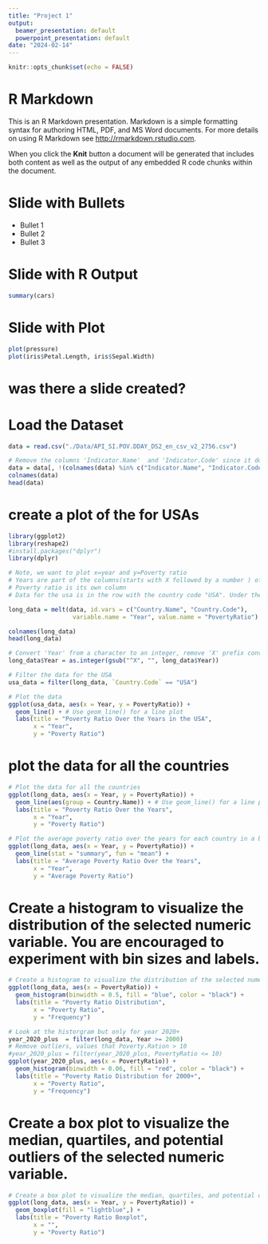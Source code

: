 ```yaml
---
title: "Project 1"
output:
  beamer_presentation: default
  powerpoint_presentation: default
date: "2024-02-14"
---
```


```r
knitr::opts_chunk$set(echo = FALSE)
```

# R Markdown

This is an R Markdown presentation. Markdown is a simple formatting syntax for authoring HTML, PDF, and MS Word documents. For more details on using R Markdown see <http://rmarkdown.rstudio.com>.

When you click the **Knit** button a document will be generated that includes both content as well as the output of any embedded R code chunks within the document.

# Slide with Bullets

-   Bullet 1
-   Bullet 2
-   Bullet 3

# Slide with R Output

```r
summary(cars)
```

# Slide with Plot

```r
plot(pressure) 
plot(iris$Petal.Length, iris$Sepal.Width)
```




# was there a slide created? 
<!-- Load the Dataset
For instance, If you're using a sample dataset like "mtcars," load it using data(mtcars)

Or if you are using a CSV dataset in R, you can use the ‘read.csv’ function, which is part of the base R package.

data <- read.csv("your_file_path.csv")
 

Create at least four different types of ggplot visualizations for the selected variables:
Example, If applicable:

Create a histogram to visualize the distribution of the selected numeric variable. You are encouraged to experiment with bin sizes and labels.
Create a box plot to visualize the median, quartiles, and potential outliers of the selected numeric variable.
Create a density plot to visualize the probability density of the selected numeric variable.
Create a bar plot to visualize the count distribution of the selected categorical variable.
 

Prepare a write-up accompanying your codes, describe the insights you've gained from each plot. -->
 
# Load the Dataset
```r
data = read.csv("./Data/API_SI.POV.DDAY_DS2_en_csv_v2_2756.csv")

# Remove the columns 'Indicator.Name'  and 'Indicator.Code' since it doesn't contain any useful information
data = data[, !(colnames(data) %in% c("Indicator.Name", "Indicator.Code"))]
colnames(data)
head(data)

```



# create a plot of the for USAs
```r
library(ggplot2)
library(reshape2)
#install.packages("dplyr")
library(dplyr)

# Note, we want to plot x=year and y=Poverty ratio
# Years are part of the columns(starts with X followed by a number ) of the dataset. We need to convert all this years into a single column
# Poverty ratio is its own column
# Data for the usa is in the row with the country code "USA". Under the column "Country.Code"

long_data = melt(data, id.vars = c("Country.Name", "Country.Code"),
                  variable.name = "Year", value.name = "PovertyRatio")

colnames(long_data)
head(long_data)
```

```r

# Convert 'Year' from a character to an integer, remove 'X' prefix convert
long_data$Year = as.integer(gsub("^X", "", long_data$Year))

# Filter the data for the USA
usa_data = filter(long_data, `Country.Code` == "USA")

# Plot the data
ggplot(usa_data, aes(x = Year, y = PovertyRatio)) +
  geom_line() + # Use geom_line() for a line plot
  labs(title = "Poverty Ratio Over the Years in the USA",
       x = "Year",
       y = "Poverty Ratio")


```


# plot the data for all the countries

```r
# Plot the data for all the countries
ggplot(long_data, aes(x = Year, y = PovertyRatio)) +
  geom_line(aes(group = Country.Name)) + # Use geom_line() for a line plot
  labs(title = "Poverty Ratio Over the Years",
       x = "Year",
       y = "Poverty Ratio")

# Plot the average poverty ratio over the years for each country in a bar plot 
ggplot(long_data, aes(x = Year, y = PovertyRatio)) +
  geom_line(stat = "summary", fun = "mean") +
  labs(title = "Average Poverty Ratio Over the Years",
       x = "Year",
       y = "Average Poverty Ratio")


```


# Create a histogram to visualize the distribution of the selected numeric variable. You are encouraged to experiment with bin sizes and labels.

```r
# Create a histogram to visualize the distribution of the selected numeric variable. You are encouraged to experiment with bin sizes and labels. 
ggplot(long_data, aes(x = PovertyRatio)) +
  geom_histogram(binwidth = 0.5, fill = "blue", color = "black") +
  labs(title = "Poverty Ratio Distribution",
       x = "Poverty Ratio",
       y = "Frequency")

# Look at the historgram but only for year 2020+
year_2020_plus  = filter(long_data, Year >= 2000)
# Remove outliers, values that Poverty.Ration > 10 
#year_2020_plus = filter(year_2020_plus, PovertyRatio <= 10)
ggplot(year_2020_plus, aes(x = PovertyRatio)) +
  geom_histogram(binwidth = 0.06, fill = "red", color = "black") +
  labs(title = "Poverty Ratio Distribution for 2000+",
       x = "Poverty Ratio",
       y = "Frequency")


```


# Create a box plot to visualize the median, quartiles, and potential outliers of the selected numeric variable.

```r
# Create a box plot to visualize the median, quartiles, and potential outliers of the selected numeric variable.
ggplot(long_data, aes(x = Year, y = PovertyRatio)) +
  geom_boxplot(fill = "lightblue",) +
  labs(title = "Poverty Ratio Boxplot",
       x = "",
       y = "Poverty Ratio")


```



 